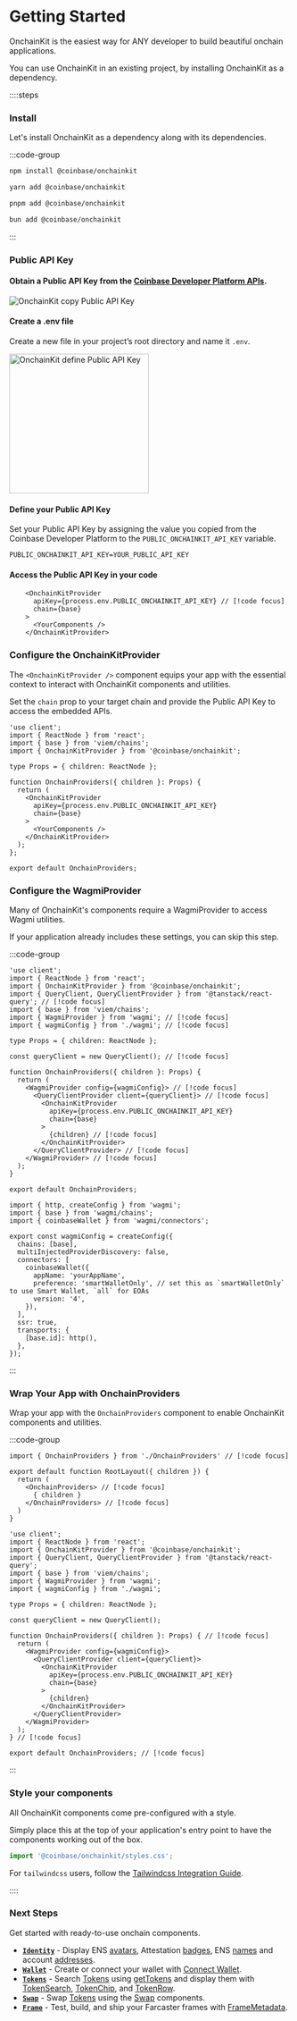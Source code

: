 # Getting Started

OnchainKit is the easiest way for ANY developer to build beautiful onchain applications.

You can use OnchainKit in an existing project, by installing OnchainKit as a dependency.

::::steps

### Install

Let's install OnchainKit as a dependency along with its dependencies.

:::code-group

```bash [npm]
npm install @coinbase/onchainkit
```

```bash [yarn]
yarn add @coinbase/onchainkit
```

```bash [pnpm]
pnpm add @coinbase/onchainkit
```

```bash [bun]
bun add @coinbase/onchainkit
```

:::

### Public API Key

#### Obtain a Public API Key from the [Coinbase Developer Platform APIs](https://portal.cdp.coinbase.com/products/onchainkit).

<img
  alt="OnchainKit copy Public API Key"
  src="https://onchainkit.xyz/assets/copy-api-key-guide.png"
  width="auto"
/>

#### Create a .env file

Create a new file in your project’s root directory and name it `.env`.

<img
  alt="OnchainKit define Public API Key"
  src="https://onchainkit.xyz/assets/getting-started-create-env-file.png"
  width="250"
/>

#### Define your Public API Key

Set your Public API Key by assigning the value you copied from the Coinbase Developer Platform to the `PUBLIC_ONCHAINKIT_API_KEY` variable.

```tsx [.env]
PUBLIC_ONCHAINKIT_API_KEY=YOUR_PUBLIC_API_KEY
```

#### Access the Public API Key in your code

```tsx [OnchainProviders.tsx]
    <OnchainKitProvider 
      apiKey={process.env.PUBLIC_ONCHAINKIT_API_KEY} // [!code focus] 
      chain={base}
    >
      <YourComponents />
    </OnchainKitProvider>
```

### Configure the OnchainKitProvider

The `<OnchainKitProvider />` component equips your app with the essential context to interact with OnchainKit components and utilities.

Set the `chain` prop to your target chain and provide the Public API Key to access the embedded APIs.

```tsx [OnchainProviders.tsx]
'use client';
import { ReactNode } from 'react';
import { base } from 'viem/chains';
import { OnchainKitProvider } from '@coinbase/onchainkit';

type Props = { children: ReactNode };

function OnchainProviders({ children }: Props) {
  return (
    <OnchainKitProvider
      apiKey={process.env.PUBLIC_ONCHAINKIT_API_KEY} 
      chain={base}
    >
      <YourComponents />
    </OnchainKitProvider>
  );
};

export default OnchainProviders;
```

### Configure the WagmiProvider

Many of OnchainKit's components require a WagmiProvider to access Wagmi utilities.

If your application already includes these settings, you can skip this step.

:::code-group

```tsx [OnchainProviders.tsx]
'use client';
import { ReactNode } from 'react';
import { OnchainKitProvider } from '@coinbase/onchainkit';
import { QueryClient, QueryClientProvider } from '@tanstack/react-query'; // [!code focus]
import { base } from 'viem/chains';
import { WagmiProvider } from 'wagmi'; // [!code focus]
import { wagmiConfig } from './wagmi'; // [!code focus]

type Props = { children: ReactNode };

const queryClient = new QueryClient(); // [!code focus]

function OnchainProviders({ children }: Props) {
  return (
    <WagmiProvider config={wagmiConfig}> // [!code focus]
      <QueryClientProvider client={queryClient}> // [!code focus]
        <OnchainKitProvider
          apiKey={process.env.PUBLIC_ONCHAINKIT_API_KEY}
          chain={base}
        >
          {children} // [!code focus]
        </OnchainKitProvider>
      </QueryClientProvider> // [!code focus]
    </WagmiProvider> // [!code focus]
  );
}

export default OnchainProviders;
```

```tsx [wagmi.ts]
import { http, createConfig } from 'wagmi';
import { base } from 'wagmi/chains';
import { coinbaseWallet } from 'wagmi/connectors';

export const wagmiConfig = createConfig({
  chains: [base],
  multiInjectedProviderDiscovery: false,
  connectors: [
    coinbaseWallet({
      appName: 'yourAppName',
      preference: 'smartWalletOnly', // set this as `smartWalletOnly` to use Smart Wallet, `all` for EOAs
      version: '4',
    }),
  ],
  ssr: true,
  transports: {
    [base.id]: http(),
  },
});
```
:::

### Wrap Your App with OnchainProviders

Wrap your app with the `OnchainProviders` component to enable OnchainKit components and utilities.

:::code-group

```tsx [layout.tsx]
import { OnchainProviders } from './OnchainProviders' // [!code focus]

export default function RootLayout({ children }) {
  return (
    <OnchainProviders> // [!code focus]
      { children }
    </OnchainProviders> // [!code focus]
  )
}  
```

```tsx [OnchainProviders.tsx]
'use client';
import { ReactNode } from 'react';
import { OnchainKitProvider } from '@coinbase/onchainkit';
import { QueryClient, QueryClientProvider } from '@tanstack/react-query';
import { base } from 'viem/chains';
import { WagmiProvider } from 'wagmi';
import { wagmiConfig } from './wagmi';

type Props = { children: ReactNode };

const queryClient = new QueryClient();

function OnchainProviders({ children }: Props) { // [!code focus]
  return (
    <WagmiProvider config={wagmiConfig}>
      <QueryClientProvider client={queryClient}>
        <OnchainKitProvider
          apiKey={process.env.PUBLIC_ONCHAINKIT_API_KEY}
          chain={base}
        >
          {children}
        </OnchainKitProvider>
      </QueryClientProvider>
    </WagmiProvider>
  );
} // [!code focus]

export default OnchainProviders; // [!code focus]
```
:::

### Style your components

All OnchainKit components come pre-configured with a style.

Simply place this at the top of your application's entry point to have the components working out of the box.

```javascript
import '@coinbase/onchainkit/styles.css';
```

For `tailwindcss` users, follow the [Tailwindcss Integration Guide](/guides/tailwind).

::::

### Next Steps

Get started with ready-to-use onchain components.

- [**`Identity`**](/identity/identity) - Display ENS [avatars](/identity/avatar), Attestation [badges](/identity/badge), ENS [names](/identity/name) and account [addresses](/identity/address).
- [**`Wallet`**](/wallet/wallet) - Create or connect your wallet with [Connect Wallet](/wallet/wallet).
- [**`Tokens`**](/token/token-chip) - Search [Tokens](/token/types#token) using [getTokens](/token/get-tokens) and display them with [TokenSearch](/token/token-search), [TokenChip](/token/token-chip), and [TokenRow](/token/token-row).
- [**`Swap`**](/swap/swap) - Swap [Tokens](/token/types#token) using the [Swap](/swap/swap) components.
- [**`Frame`**](/frame/frame-metadata) - Test, build, and ship your Farcaster frames with [FrameMetadata](/frame/frame-metadata).
